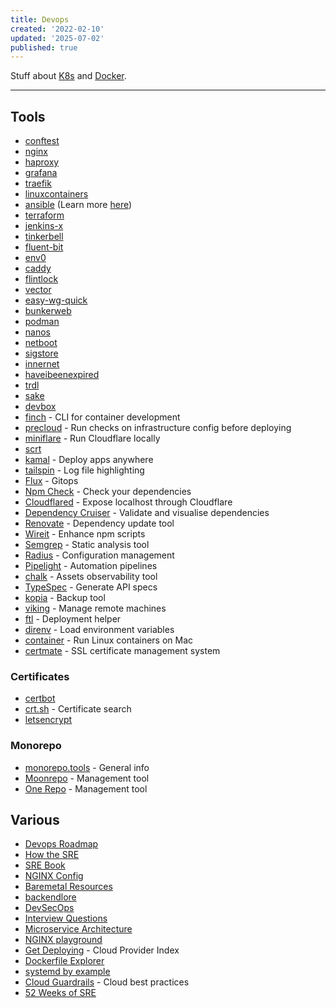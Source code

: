 ```yaml
---
title: Devops
created: '2022-02-10'
updated: '2025-07-02'
published: true
---
```


Stuff about [K8s](/notes/k8s) and [Docker](/notes/docker).

---

## Tools

- [conftest](https://github.com/open-policy-agent/conftest)
- [nginx](https://www.nginx.com/)
- [haproxy](https://www.haproxy.com/)
- [grafana](https://grafana.com/)
- [traefik](https://github.com/traefik/traefik)
- [linuxcontainers](https://linuxcontainers.org/)
- [ansible](https://www.ansible.com/) (Learn more [here](https://docs.ansible.com/ansible/latest/getting_started))
- [terraform](https://www.terraform.io/)
- [jenkins-x](https://github.com/jenkins-x/jx)
- [tinkerbell](https://github.com/tinkerbell/tink)
- [fluent-bit](https://github.com/fluent/fluent-bit/)
- [env0](https://www.env0.com/)
- [caddy](https://github.com/caddyserver/caddy)
- [flintlock](https://github.com/weaveworks-liquidmetal/flintlock)
- [vector](https://github.com/vectordotdev/vector)
- [easy-wg-quick](https://github.com/burghardt/easy-wg-quick)
- [bunkerweb](https://github.com/bunkerity/bunkerweb)
- [podman](https://github.com/containers/podman)
- [nanos](https://github.com/nanovms/nanos)
- [netboot](https://github.com/netbootxyz/netboot.xyz)
- [sigstore](https://www.sigstore.dev/)
- [innernet](https://github.com/tonarino/innernet)
- [haveibeenexpired](https://www.haveibeenexpired.com/)
- [trdl](https://github.com/werf/trdl)
- [sake](https://github.com/alajmo/sake)
- [devbox](https://github.com/jetpack-io/devbox)
- [finch](https://github.com/runfinch/finch) - CLI for container development
- [precloud](https://github.com/tinystacks/precloud) - Run checks on infrastructure config before deploying
- [miniflare](https://miniflare.dev/) - Run Cloudflare locally
- [scrt](https://github.com/loderunner/scrt)
- [kamal](https://github.com/basecamp/kamal) - Deploy apps anywhere
- [tailspin](https://github.com/bensadeh/tailspin) - Log file highlighting
- [Flux](https://fluxcd.io/) - Gitops
- [Npm Check](https://github.com/dylang/npm-check) - Check your dependencies
- [Cloudflared](https://github.com/JacobLinCool/node-cloudflared) - Expose localhost through Cloudflare
- [Dependency Cruiser](https://github.com/sverweij/dependency-cruiser) - Validate and visualise dependencies
- [Renovate](https://github.com/renovatebot/renovate) - Dependency update tool
- [Wireit](https://github.com/google/wireit) - Enhance npm scripts
- [Semgrep](https://github.com/semgrep/semgrep) - Static analysis tool
- [Radius](https://github.com/radius-project/radius) - Configuration management
- [Pipelight](https://github.com/pipelight/pipelight) - Automation pipelines
- [chalk](https://github.com/crashappsec/chalk) - Assets observability tool
- [TypeSpec](https://github.com/microsoft/typespec) - Generate API specs
- [kopia](https://github.com/kopia/kopia) - Backup tool
- [viking](https://github.com/d3witt/viking) - Manage remote machines
- [ftl](https://github.com/yarlson/ftl) - Deployment helper
- [direnv](https://github.com/direnv/direnv) - Load environment variables
- [container](https://github.com/apple/container) - Run Linux containers on Mac
- [certmate](https://github.com/fabriziosalmi/certmate) - SSL certificate management system

### Certificates

- [certbot](https://certbot.eff.org/)
- [crt.sh](https://crt.sh/) - Certificate search
- [letsencrypt](https://letsencrypt.org/)

### Monorepo

- [monorepo.tools](https://monorepo.tools/) - General info
- [Moonrepo](https://moonrepo.dev/) - Management tool
- [One Repo](https://onerepo.tools/) - Management tool

## Various

- [Devops Roadmap](https://roadmap.sh/devops)
- [How the SRE](https://github.com/upgundecha/howtheysre)
- [SRE Book](https://sre.google/sre-book/table-of-contents/)
- [NGINX Config](https://www.digitalocean.com/community/tools/nginx)
- [Baremetal Resources](https://github.com/alexellis/awesome-baremetal)
- [backendlore](https://github.com/fpereiro/backendlore)
- [DevSecOps](https://github.com/sottlmarek/DevSecOps)
- [Interview Questions](https://github.com/bregman-arie/devops-exercises)
- [Microservice Architecture](https://microservices.io)
- [NGINX playground](https://nginx-playground.wizardzines.com/)
- [Get Deploying](https://getdeploying.com/) - Cloud Provider Index
- [Dockerfile Explorer](https://depot.dev/dockerfile-explorer)
- [systemd by example](https://systemd-by-example.com/)
- [Cloud Guardrails](https://www.cloudguardrails.com/) - Cloud best practices
- [52 Weeks of SRE](https://jpereira.me/announcing-52-weeks-of-sre-a-journey-to-master-site-reliability-engineering/)
